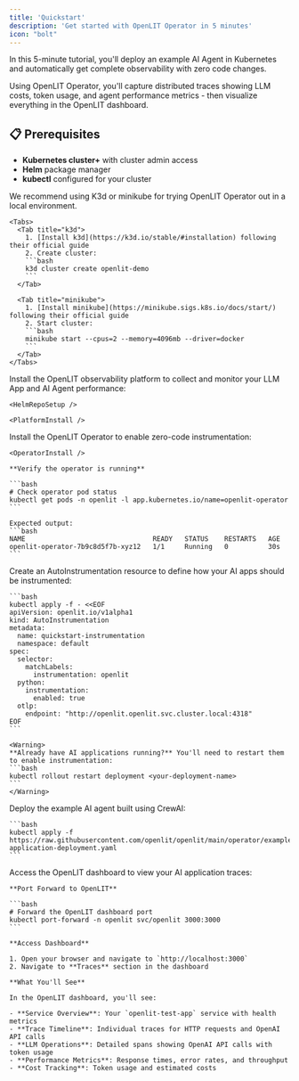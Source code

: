 ```yaml
---
title: 'Quickstart'
description: 'Get started with OpenLIT Operator in 5 minutes'
icon: "bolt"
---
```



In this 5-minute tutorial, you'll deploy an example AI Agent in Kubernetes and automatically get complete observability with zero code changes. 

Using OpenLIT Operator, you'll capture distributed traces showing LLM costs, token usage, and agent performance metrics - then visualize everything in the OpenLIT dashboard.

## 📋 Prerequisites

- **Kubernetes cluster+** with cluster admin access
- **Helm** package manager
- **kubectl** configured for your cluster

<AccordionGroup>
  <Accordion title="☸️ Don't have a Kubernetes cluster? Create one locally">
    We recommend using K3d or minikube for trying OpenLIT Operator out in a local environment.

    <Tabs>
      <Tab title="k3d">
        1. [Install k3d](https://k3d.io/stable/#installation) following their official guide
        2. Create cluster:
        ```bash
        k3d cluster create openlit-demo
        ```
      </Tab>

      <Tab title="minikube">
        1. [Install minikube](https://minikube.sigs.k8s.io/docs/start/) following their official guide
        2. Start cluster:
        ```bash
        minikube start --cpus=2 --memory=4096mb --driver=docker
        ```
      </Tab>
    </Tabs>
  </Accordion>
</AccordionGroup>

<Steps titleSize="h3">
  <Step title="Deploy OpenLIT Platform">
    Install the OpenLIT observability platform to collect and monitor your LLM App and AI Agent performance:

    <HelmRepoSetup />

    <PlatformInstall />
  </Step>

  <Step title="Deploy OpenLIT Operator">
    Install the OpenLIT Operator to enable zero-code instrumentation:

    <OperatorInstall />

    **Verify the operator is running**

    ```bash
    # Check operator pod status
    kubectl get pods -n openlit -l app.kubernetes.io/name=openlit-operator
    ```

    Expected output:
    ```bash
    NAME                                READY   STATUS    RESTARTS   AGE
    openlit-operator-7b9c8d5f7b-xyz12   1/1     Running   0          30s
    ```
  </Step>

  <Step title="Create AutoInstrumentation Custom Resource">
    Create an AutoInstrumentation resource to define how your AI apps should be instrumented:

    ```bash
    kubectl apply -f - <<EOF
    apiVersion: openlit.io/v1alpha1
    kind: AutoInstrumentation
    metadata:
      name: quickstart-instrumentation
      namespace: default
    spec:
      selector:
        matchLabels:
          instrumentation: openlit
      python:
        instrumentation:
          enabled: true
      otlp:
        endpoint: "http://openlit.openlit.svc.cluster.local:4318"
    EOF
    ```

    <Warning>
    **Already have AI applications running?** You'll need to restart them to enable instrumentation:
    ```bash
    kubectl rollout restart deployment <your-deployment-name>
    ```
    </Warning>
  </Step>

  <Step title="Deploy the example AI Agent">
    Deploy the example AI agent built using CrewAI:

    ```bash
    kubectl apply -f https://raw.githubusercontent.com/openlit/openlit/main/operator/examples/test-application-deployment.yaml
    ```

  </Step>

  <Step title="View Traces and metrics in OpenLIT">
    Access the OpenLIT dashboard to view your AI application traces:

    **Port Forward to OpenLIT**

    ```bash
    # Forward the OpenLIT dashboard port
    kubectl port-forward -n openlit svc/openlit 3000:3000
    ```

    **Access Dashboard**

    1. Open your browser and navigate to `http://localhost:3000`
    2. Navigate to **Traces** section in the dashboard

    **What You'll See**

    In the OpenLIT dashboard, you'll see:

    - **Service Overview**: Your `openlit-test-app` service with health metrics
    - **Trace Timeline**: Individual traces for HTTP requests and OpenAI API calls
    - **LLM Operations**: Detailed spans showing OpenAI API calls with token usage
    - **Performance Metrics**: Response times, error rates, and throughput
    - **Cost Tracking**: Token usage and estimated costs

  </Step>
</Steps>
